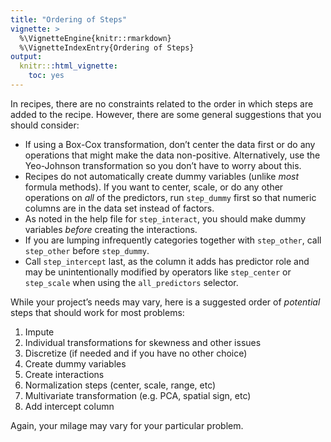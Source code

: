```yaml
---
title: "Ordering of Steps"
vignette: >
  %\VignetteEngine{knitr::rmarkdown}
  %\VignetteIndexEntry{Ordering of Steps}
output:
  knitr:::html_vignette:
    toc: yes
---
```


In recipes, there are no constraints related to the order in which steps are added to the recipe. However, there are some general suggestions that you should consider:

* If using a Box-Cox transformation, don't center the data first or do any operations that might make the data non-positive. Alternatively, use the Yeo-Johnson transformation so you don't have to worry about this. 
* Recipes do not automatically create dummy variables (unlike _most_ formula methods). If you want to center, scale, or do any other operations on _all_ of the predictors, run `step_dummy` first so that numeric columns are in the data set instead of factors. 
* As noted in the help file for `step_interact`, you should make dummy variables _before_ creating the interactions.
* If you are lumping infrequently categories together with `step_other`, call `step_other` before `step_dummy`.
* Call `step_intercept` last, as the column it adds has predictor role and may be unintentionally modified by operators like `step_center` or `step_scale` when using the `all_predictors` selector.

While your project's needs may vary, here is a suggested order of _potential_ steps that should work for most problems:

1. Impute
1. Individual transformations for skewness and other issues
1. Discretize (if needed and if you have no other choice) 
1. Create dummy variables
1. Create interactions
1. Normalization steps (center, scale, range, etc) 
1. Multivariate transformation (e.g. PCA, spatial sign, etc) 
1. Add intercept column

Again, your milage may vary for your particular problem. 
